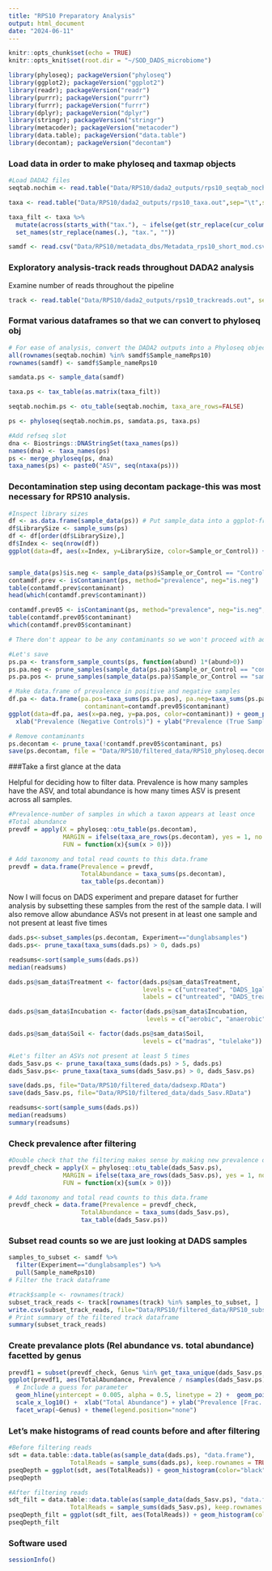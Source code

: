 ```yaml
---
title: "RPS10 Preparatory Analysis"
output: html_document
date: "2024-06-11"
---
```


```r
knitr::opts_chunk$set(echo = TRUE)
knitr::opts_knit$set(root.dir = "~/SOD_DADS_microbiome")

library(phyloseq); packageVersion("phyloseq")
library(ggplot2); packageVersion("ggplot2")
library(readr); packageVersion("readr")
library(purrr); packageVersion("purrr")
library(furrr); packageVersion("furrr")
library(dplyr); packageVersion("dplyr")
library(stringr); packageVersion("stringr")
library(metacoder); packageVersion("metacoder")
library(data.table); packageVersion("data.table")
library(decontam); packageVersion("decontam")

```

### Load data in order to make phyloseq and taxmap objects
```r
#Load DADA2 files
seqtab.nochim <- read.table("Data/RPS10/dada2_outputs/rps10_seqtab_nochim.out",sep="\t",stringsAsFactors=F,header=T)

taxa <- read.table("Data/RPS10/dada2_outputs/rps10_taxa.out",sep="\t",stringsAsFactors=F,header=T)

taxa_filt <- taxa %>%
  mutate(across(starts_with("tax."), ~ ifelse(get(str_replace(cur_column(), "tax.", "boot.")) < 60, NA, .))) %>%
  set_names(str_replace(names(.), "tax.", ""))

samdf <- read.csv("Data/RPS10/metadata_dbs/Metadata_rps10_short_mod.csv")
```

### Exploratory analysis-track reads throughout DADA2 analysis   
Examine number of reads throughout the pipeline
```r
track <- read.table("Data/RPS10/dada2_outputs/rps10_trackreads.out", sep="\t", stringsAsFactors = F, header=T)
```

### Format various dataframes so that we can convert to phyloseq obj
```r
# For ease of analysis, convert the DADA2 outputs into a Phyloseq object, and filter out any necessary samples
all(rownames(seqtab.nochim) %in% samdf$Sample_nameRps10)
rownames(samdf) <- samdf$Sample_nameRps10

samdata.ps <- sample_data(samdf)

taxa.ps <- tax_table(as.matrix(taxa_filt))

seqtab.nochim.ps <- otu_table(seqtab.nochim, taxa_are_rows=FALSE)

ps <- phyloseq(seqtab.nochim.ps, samdata.ps, taxa.ps)

#Add refseq slot
dna <- Biostrings::DNAStringSet(taxa_names(ps))
names(dna) <- taxa_names(ps)
ps <- merge_phyloseq(ps, dna)
taxa_names(ps) <- paste0("ASV", seq(ntaxa(ps)))
```


### Decontamination step using decontam package-this was most necessary for RPS10 analysis.
```r
#Inspect library sizes
df <- as.data.frame(sample_data(ps)) # Put sample_data into a ggplot-friendly data.frame
df$LibrarySize <- sample_sums(ps)
df <- df[order(df$LibrarySize),]
df$Index <- seq(nrow(df))
ggplot(data=df, aes(x=Index, y=LibrarySize, color=Sample_or_Control)) + geom_point()


sample_data(ps)$is.neg <- sample_data(ps)$Sample_or_Control == "Control"
contamdf.prev <- isContaminant(ps, method="prevalence", neg="is.neg")
table(contamdf.prev$contaminant)
head(which(contamdf.prev$contaminant))

contamdf.prev05 <- isContaminant(ps, method="prevalence", neg="is.neg", threshold=0.5)
table(contamdf.prev05$contaminant)
which(contamdf.prev05$contaminant)

# There don't appear to be any contaminants so we won't proceed with additional filtering described in decontam examples. 

#Let's save 
ps.pa <- transform_sample_counts(ps, function(abund) 1*(abund>0))
ps.pa.neg <- prune_samples(sample_data(ps.pa)$Sample_or_Control == "control", ps.pa)
ps.pa.pos <- prune_samples(sample_data(ps.pa)$Sample_or_Control == "sample", ps.pa)

# Make data.frame of prevalence in positive and negative samples
df.pa <- data.frame(pa.pos=taxa_sums(ps.pa.pos), pa.neg=taxa_sums(ps.pa.neg),
                     contaminant=contamdf.prev05$contaminant)
ggplot(data=df.pa, aes(x=pa.neg, y=pa.pos, color=contaminant)) + geom_point() +
  xlab("Prevalence (Negative Controls)") + ylab("Prevalence (True Samples)")

# Remove contaminants
ps.decontam <- prune_taxa(!contamdf.prev05$contaminant, ps)
save(ps.decontam, file = "Data/RPS10/filtered_data/RPS10_phyloseq.decontam.RData")
```


###Take a first glance at the data  

Helpful for deciding how to filter data. Prevalence is how many samples have the ASV, and total abundance is how many times ASV is present across all samples. 
```r
#Prevalence-number of samples in which a taxon appears at least once
#Total abundance
prevdf = apply(X = phyloseq::otu_table(ps.decontam),
               MARGIN = ifelse(taxa_are_rows(ps.decontam), yes = 1, no = 2),
               FUN = function(x){sum(x > 0)})

# Add taxonomy and total read counts to this data.frame
prevdf = data.frame(Prevalence = prevdf,
                    TotalAbundance = taxa_sums(ps.decontam),
                    tax_table(ps.decontam))
```

Now I will focus on DADS experiment and prepare dataset for further analysis by subsetting these samples from the rest of the sample data. I will also remove allow abundance ASVs not present in at least one sample and not present at least five times
```r
dads.ps<-subset_samples(ps.decontam, Experiment=="dunglabsamples")
dads.ps<- prune_taxa(taxa_sums(dads.ps) > 0, dads.ps)

readsums<-sort(sample_sums(dads.ps))
median(readsums)

dads.ps@sam_data$Treatment <- factor(dads.ps@sam_data$Treatment,
                                     levels = c("untreated", "DADS_1gal_A"),
                                     labels = c("untreated", "DADS_treated"))

dads.ps@sam_data$Incubation <- factor(dads.ps@sam_data$Incubation,
                                      levels = c("aerobic", "anaerobic"))

dads.ps@sam_data$Soil <- factor(dads.ps@sam_data$Soil,
                                     levels = c("madras", "tulelake"))

#Let's filter an ASVs not present at least 5 times
dads_5asv.ps <- prune_taxa(taxa_sums(dads.ps) > 5, dads.ps)
dads_5asv.ps<- prune_taxa(taxa_sums(dads_5asv.ps) > 0, dads_5asv.ps)

save(dads.ps, file="Data/RPS10/filtered_data/dadsexp.RData")
save(dads_5asv.ps, file="Data/RPS10/filtered_data/dads_5asv.RData")

readsums<-sort(sample_sums(dads.ps))
median(readsums)
summary(readsums)
```

### Check prevalence after filtering
```r
#Double check that the filtering makes sense by making new prevalence dataframe
prevdf_check = apply(X = phyloseq::otu_table(dads_5asv.ps),
               MARGIN = ifelse(taxa_are_rows(dads_5asv.ps), yes = 1, no = 2),
               FUN = function(x){sum(x > 0)})

# Add taxonomy and total read counts to this data.frame
prevdf_check = data.frame(Prevalence = prevdf_check,
                    TotalAbundance = taxa_sums(dads_5asv.ps),
                    tax_table(dads_5asv.ps))

```

### Subset read counts so we are just looking at DADS samples
```r
samples_to_subset <- samdf %>%
  filter(Experiment=="dunglabsamples") %>% 
  pull(Sample_nameRps10)
# Filter the track dataframe

#track$sample <- rownames(track)
subset_track_reads <- track[rownames(track) %in% samples_to_subset, ]
write.csv(subset_track_reads, file="Data/RPS10/filtered_data/RPS10_subset_track_reads_dads.csv",row.names = TRUE)
# Print summary of the filtered track dataframe
summary(subset_track_reads)
```

### Create prevalance plots (Rel abundance vs. total abundance) facetted by genus
```r
prevdf1 = subset(prevdf_check, Genus %in% get_taxa_unique(dads_5asv.ps, "Genus"))
ggplot(prevdf1, aes(TotalAbundance, Prevalence / nsamples(dads_5asv.ps),color=Genus)) +
  # Include a guess for parameter
  geom_hline(yintercept = 0.005, alpha = 0.5, linetype = 2) +  geom_point(size = 2, alpha = 0.7) +
  scale_x_log10() +  xlab("Total Abundance") + ylab("Prevalence [Frac. Samples]") +
  facet_wrap(~Genus) + theme(legend.position="none")
```

### Let's make histograms of read counts before and after filtering
```r
#Before filtering reads
sdt = data.table::data.table(as(sample_data(dads.ps), "data.frame"),
                 TotalReads = sample_sums(dads.ps), keep.rownames = TRUE)
pseqDepth = ggplot(sdt, aes(TotalReads)) + geom_histogram(color="black", fill="lightblue") + ggtitle("Histogram of sequencing depth-before filtering samples with low read depths") + labs(x="Depth", y="Frequency")
pseqDepth

#After filtering reads
sdt_filt = data.table::data.table(as(sample_data(dads_5asv.ps), "data.frame"),
                 TotalReads = sample_sums(dads_5asv.ps), keep.rownames = TRUE)
pseqDepth_filt = ggplot(sdt_filt, aes(TotalReads)) + geom_histogram(color="black", fill="lightblue") + ggtitle("Histogram of sequencing depth after filtering samples with low read depths") + labs(x="Depth", y="Frequency")
pseqDepth_filt
```

### Software used
```r
sessionInfo()
```
